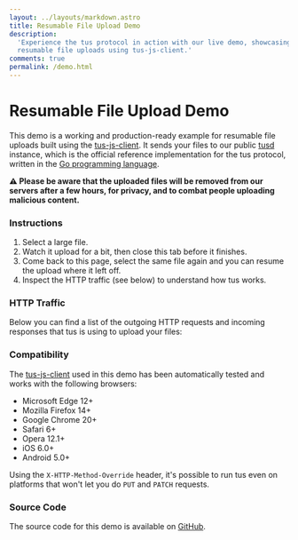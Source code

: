 ```yaml
---
layout: ../layouts/markdown.astro
title: Resumable File Upload Demo
description:
  'Experience the tus protocol in action with our live demo, showcasing
  resumable file uploads using tus-js-client.'
comments: true
permalink: /demo.html
---
```



# Resumable File Upload Demo

This demo is a working and production-ready example for resumable file uploads
built using the [tus-js-client](https://github.com/tus/tus-js-client). It sends
your files to our public [tusd](https://github.com/tus/tusd) instance, which is
the official reference implementation for the tus protocol, written in the
[Go programming language](https://golang.org/).

**<Emoji label="warning">⚠️</Emoji> Please be aware that the uploaded files will
be removed from our servers after a few hours, for privacy, and to combat people
uploading malicious content.**

### Instructions

1.  Select a large file.
2.  Watch it upload for a bit, then close this tab before it finishes.
3.  Come back to this page, select the same file again and you can resume the
    upload where it left off.
4.  Inspect the HTTP traffic (see below) to understand how tus works.

<UploadDemo client:load />

### HTTP Traffic

Below you can find a list of the outgoing HTTP requests and incoming responses
that tus is using to upload your files:

<RequestViewer client:load />

### Compatibility

The [tus-js-client](https://github.com/tus/tus-js-client) used in this demo has
been automatically tested and works with the following browsers:

- Microsoft Edge 12+
- Mozilla Firefox 14+
- Google Chrome 20+
- Safari 6+
- Opera 12.1+
- iOS 6.0+
- Android 5.0+

Using the `X-HTTP-Method-Override` header, it's possible to run tus even on
platforms that won't let you do `PUT` and `PATCH` requests.

### Source Code

The source code for this demo is available on
[GitHub](https://github.com/tus/tus.io/blob/main/src/components/UploadDemo.tsx).

